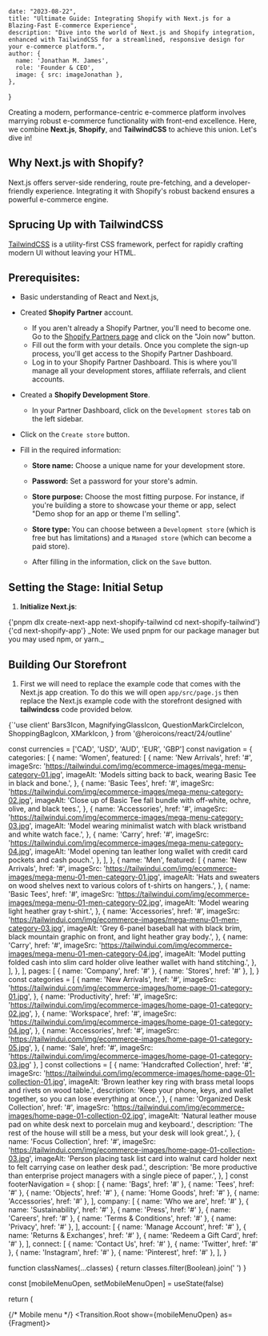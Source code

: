 
    date: "2023-08-22",
    title: "Ultimate Guide: Integrating Shopify with Next.js for a Blazing-Fast E-commerce Experience",
    description: "Dive into the world of Next.js and Shopify integration, enhanced with TailwindCSS for a streamlined, responsive design for your e-commerce platform.",
    author: {
      name: 'Jonathan M. James',
      role: 'Founder & CEO',
      image: { src: imageJonathan },
    },
}


Creating a modern, performance-centric e-commerce platform involves marrying robust e-commerce functionality with front-end excellence. Here, we combine **Next.js**, **Shopify**, and **TailwindCSS** to achieve this union. Let's dive in!

## **Why Next.js with Shopify?**

Next.js offers server-side rendering, route pre-fetching, and a developer-friendly experience. Integrating it with Shopify's robust backend ensures a powerful e-commerce engine.

## **Sprucing Up with TailwindCSS**

[TailwindCSS](https://tailwindcss.com/) is a utility-first CSS framework, perfect for rapidly crafting modern UI without leaving your HTML.

## **Prerequisites:**
- Basic understanding of React and Next.js, 
- Created **Shopify Partner** account.
    - If you aren't already a Shopify Partner, you'll need to become one. Go to the [Shopify Partners page](https://www.shopify.com/partners) and click on the "Join now" button.
    - Fill out the form with your details. Once you complete the sign-up process, you'll get access to the Shopify Partner Dashboard.
    - Log in to your Shopify Partner Dashboard. This is where you'll manage all your development stores, affiliate referrals, and client accounts.
- Created a **Shopify Development Store**.
    - In your Partner Dashboard, click on the `Development stores` tab on the left sidebar.

- Click on the `Create store` button.

- Fill in the required information:

  - **Store name:** Choose a unique name for your development store.
  
  - **Password:** Set a password for your store's admin.
  
  - **Store purpose:** Choose the most fitting purpose. For instance, if you're building a store to showcase your theme or app, select "Demo shop for an app or theme I'm selling".

  - **Store type:** You can choose between a `Development store` (which is free but has limitations) and a `Managed store` (which can become a paid store).

  - After filling in the information, click on the `Save` button.

## **Setting the Stage: Initial Setup**

1. **Initialize Next.js**:

<CodeBlockWithCopy lanuage="bash">
{'pnpm dlx create-next-app next-shopify-tailwind cd next-shopify-tailwind'}
{'cd next-shopify-app'}
</CodeBlockWithCopy>
_Note: We used pnpm for our package manager but you may used npm, or yarn._


## **Building Our Storefront**

1. First we will need to replace the example code that comes with the Next.js app creation. To do this we will open `app/src/page.js` then replace the Next.js example code with the storefront designed with **tailwindcss** code provided below.

<CodeBlockWithCopy language="jsx">
{`'use client'
  Bars3Icon,
  MagnifyingGlassIcon,
  QuestionMarkCircleIcon,
  ShoppingBagIcon,
  XMarkIcon,
} from '@heroicons/react/24/outline'

const currencies = ['CAD', 'USD', 'AUD', 'EUR', 'GBP']
const navigation = {
  categories: [
    {
      name: 'Women',
      featured: [
        {
          name: 'New Arrivals',
          href: '#',
          imageSrc: 'https://tailwindui.com/img/ecommerce-images/mega-menu-category-01.jpg',
          imageAlt: 'Models sitting back to back, wearing Basic Tee in black and bone.',
        },
        {
          name: 'Basic Tees',
          href: '#',
          imageSrc: 'https://tailwindui.com/img/ecommerce-images/mega-menu-category-02.jpg',
          imageAlt: 'Close up of Basic Tee fall bundle with off-white, ochre, olive, and black tees.',
        },
        {
          name: 'Accessories',
          href: '#',
          imageSrc: 'https://tailwindui.com/img/ecommerce-images/mega-menu-category-03.jpg',
          imageAlt: 'Model wearing minimalist watch with black wristband and white watch face.',
        },
        {
          name: 'Carry',
          href: '#',
          imageSrc: 'https://tailwindui.com/img/ecommerce-images/mega-menu-category-04.jpg',
          imageAlt: 'Model opening tan leather long wallet with credit card pockets and cash pouch.',
        },
      ],
    },
    {
      name: 'Men',
      featured: [
        {
          name: 'New Arrivals',
          href: '#',
          imageSrc: 'https://tailwindui.com/img/ecommerce-images/mega-menu-01-men-category-01.jpg',
          imageAlt: 'Hats and sweaters on wood shelves next to various colors of t-shirts on hangers.',
        },
        {
          name: 'Basic Tees',
          href: '#',
          imageSrc: 'https://tailwindui.com/img/ecommerce-images/mega-menu-01-men-category-02.jpg',
          imageAlt: 'Model wearing light heather gray t-shirt.',
        },
        {
          name: 'Accessories',
          href: '#',
          imageSrc: 'https://tailwindui.com/img/ecommerce-images/mega-menu-01-men-category-03.jpg',
          imageAlt:
            'Grey 6-panel baseball hat with black brim, black mountain graphic on front, and light heather gray body.',
        },
        {
          name: 'Carry',
          href: '#',
          imageSrc: 'https://tailwindui.com/img/ecommerce-images/mega-menu-01-men-category-04.jpg',
          imageAlt: 'Model putting folded cash into slim card holder olive leather wallet with hand stitching.',
        },
      ],
    },
  ],
  pages: [
    { name: 'Company', href: '#' },
    { name: 'Stores', href: '#' },
  ],
}
const categories = [
  {
    name: 'New Arrivals',
    href: '#',
    imageSrc: 'https://tailwindui.com/img/ecommerce-images/home-page-01-category-01.jpg',
  },
  {
    name: 'Productivity',
    href: '#',
    imageSrc: 'https://tailwindui.com/img/ecommerce-images/home-page-01-category-02.jpg',
  },
  {
    name: 'Workspace',
    href: '#',
    imageSrc: 'https://tailwindui.com/img/ecommerce-images/home-page-01-category-04.jpg',
  },
  {
    name: 'Accessories',
    href: '#',
    imageSrc: 'https://tailwindui.com/img/ecommerce-images/home-page-01-category-05.jpg',
  },
  { name: 'Sale', href: '#', imageSrc: 'https://tailwindui.com/img/ecommerce-images/home-page-01-category-03.jpg' },
]
const collections = [
  {
    name: 'Handcrafted Collection',
    href: '#',
    imageSrc: 'https://tailwindui.com/img/ecommerce-images/home-page-01-collection-01.jpg',
    imageAlt: 'Brown leather key ring with brass metal loops and rivets on wood table.',
    description: 'Keep your phone, keys, and wallet together, so you can lose everything at once.',
  },
  {
    name: 'Organized Desk Collection',
    href: '#',
    imageSrc: 'https://tailwindui.com/img/ecommerce-images/home-page-01-collection-02.jpg',
    imageAlt: 'Natural leather mouse pad on white desk next to porcelain mug and keyboard.',
    description: 'The rest of the house will still be a mess, but your desk will look great.',
  },
  {
    name: 'Focus Collection',
    href: '#',
    imageSrc: 'https://tailwindui.com/img/ecommerce-images/home-page-01-collection-03.jpg',
    imageAlt: 'Person placing task list card into walnut card holder next to felt carrying case on leather desk pad.',
    description: 'Be more productive than enterprise project managers with a single piece of paper.',
  },
]
const footerNavigation = {
  shop: [
    { name: 'Bags', href: '#' },
    { name: 'Tees', href: '#' },
    { name: 'Objects', href: '#' },
    { name: 'Home Goods', href: '#' },
    { name: 'Accessories', href: '#' },
  ],
  company: [
    { name: 'Who we are', href: '#' },
    { name: 'Sustainability', href: '#' },
    { name: 'Press', href: '#' },
    { name: 'Careers', href: '#' },
    { name: 'Terms & Conditions', href: '#' },
    { name: 'Privacy', href: '#' },
  ],
  account: [
    { name: 'Manage Account', href: '#' },
    { name: 'Returns & Exchanges', href: '#' },
    { name: 'Redeem a Gift Card', href: '#' },
  ],
  connect: [
    { name: 'Contact Us', href: '#' },
    { name: 'Twitter', href: '#' },
    { name: 'Instagram', href: '#' },
    { name: 'Pinterest', href: '#' },
  ],
}

function classNames(...classes) {
  return classes.filter(Boolean).join(' ')
}

  const [mobileMenuOpen, setMobileMenuOpen] = useState(false)

  return (
    <div className="bg-white">
      {/* Mobile menu */}
      <Transition.Root show={mobileMenuOpen} as={Fragment}>
        <Dialog as="div" className="relative z-40 lg:hidden" onClose={setMobileMenuOpen}>
          <Transition.Child
            as={Fragment}
            enter="transition-opacity ease-linear duration-300"
            enterFrom="opacity-0"
            enterTo="opacity-100"
            leave="transition-opacity ease-linear duration-300"
            leaveFrom="opacity-100"
            leaveTo="opacity-0"
          >
            <div className="fixed inset-0 bg-black bg-opacity-25" />
          </Transition.Child>

          <div className="fixed inset-0 z-40 flex">
            <Transition.Child
              as={Fragment}
              enter="transition ease-in-out duration-300 transform"
              enterFrom="-translate-x-full"
              enterTo="translate-x-0"
              leave="transition ease-in-out duration-300 transform"
              leaveFrom="translate-x-0"
              leaveTo="-translate-x-full"
            >
              <Dialog.Panel className="relative flex w-full max-w-xs flex-col overflow-y-auto bg-white pb-12 shadow-xl">
                <div className="flex px-4 pb-2 pt-5">
                  <button
                    type="button"
                    className="-m-2 inline-flex items-center justify-center rounded-md p-2 text-gray-400"
                    onClick={() => setMobileMenuOpen(false)}
                  >
                    <span className="sr-only">Close menu</span>
                    <XMarkIcon className="h-6 w-6" aria-hidden="true" />
                  </button>
                </div>

                {/* Links */}
                <Tab.Group as="div" className="mt-2">
                  <div className="border-b border-gray-200">
                    <Tab.List className="-mb-px flex space-x-8 px-4">
                      {navigation.categories.map((category) => (
                        <Tab
                          key={category.name}
                          className={({ selected }) =>
                            classNames(
                              selected ? 'border-indigo-600 text-indigo-600' : 'border-transparent text-gray-900',
                              'flex-1 whitespace-nowrap border-b-2 px-1 py-4 text-base font-medium'
                            )
                          }
                        >
                          {category.name}
                        </Tab>
                      ))}
                    </Tab.List>
                  </div>
                  <Tab.Panels as={Fragment}>
                    {navigation.categories.map((category) => (
                      <Tab.Panel key={category.name} className="space-y-12 px-4 py-6">
                        <div className="grid grid-cols-2 gap-x-4 gap-y-10">
                          {category.featured.map((item) => (
                            <div key={item.name} className="group relative">
                              <div className="aspect-h-1 aspect-w-1 overflow-hidden rounded-md bg-gray-100 group-hover:opacity-75">
                                <img src={item.imageSrc} alt={item.imageAlt} className="object-cover object-center" />
                              </div>
                              <a href={item.href} className="mt-6 block text-sm font-medium text-gray-900">
                                <span className="absolute inset-0 z-10" aria-hidden="true" />
                                {item.name}
                              </a>
                              <p aria-hidden="true" className="mt-1 text-sm text-gray-500">
                                Shop now
                              </p>
                            </div>
                          ))}
                        </div>
                      </Tab.Panel>
                    ))}
                  </Tab.Panels>
                </Tab.Group>

                <div className="space-y-6 border-t border-gray-200 px-4 py-6">
                  {navigation.pages.map((page) => (
                    <div key={page.name} className="flow-root">
                      <a href={page.href} className="-m-2 block p-2 font-medium text-gray-900">
                        {page.name}
                      </a>
                    </div>
                  ))}
                </div>

                <div className="space-y-6 border-t border-gray-200 px-4 py-6">
                  <div className="flow-root">
                    <a href="#" className="-m-2 block p-2 font-medium text-gray-900">
                      Create an account
                    </a>
                  </div>
                  <div className="flow-root">
                    <a href="#" className="-m-2 block p-2 font-medium text-gray-900">
                      Sign in
                    </a>
                  </div>
                </div>

                <div className="space-y-6 border-t border-gray-200 px-4 py-6">
                  {/* Currency selector */}
                  <form>
                    <div className="inline-block">
                      <label htmlFor="mobile-currency" className="sr-only">
                        Currency
                      </label>
                      <div className="group relative -ml-2 rounded-md border-transparent focus-within:ring-2 focus-within:ring-white">
                        <select
                          id="mobile-currency"
                          name="currency"
                          className="flex items-center rounded-md border-transparent bg-none py-0.5 pl-2 pr-5 text-sm font-medium text-gray-700 focus:border-transparent focus:outline-none focus:ring-0 group-hover:text-gray-800"
                        >
                          {currencies.map((currency) => (
                            <option key={currency}>{currency}</option>
                          ))}
                        </select>
                        <div className="pointer-events-none absolute inset-y-0 right-0 flex items-center">
                          <ChevronDownIcon className="h-5 w-5 text-gray-500" aria-hidden="true" />
                        </div>
                      </div>
                    </div>
                  </form>
                </div>
              </Dialog.Panel>
            </Transition.Child>
          </div>
        </Dialog>
      </Transition.Root>

      {/* Hero section */}
      <div className="relative bg-gray-900">
        {/* Decorative image and overlay */}
        <div aria-hidden="true" className="absolute inset-0 overflow-hidden">
          <img
            src="https://tailwindui.com/img/ecommerce-images/home-page-01-hero-full-width.jpg"
            alt=""
            className="h-full w-full object-cover object-center"
          />
        </div>
        <div aria-hidden="true" className="absolute inset-0 bg-gray-900 opacity-50" />

        {/* Navigation */}
        <header className="relative z-10">
          <nav aria-label="Top">
            {/* Top navigation */}
            <div className="bg-gray-900">
              <div className="mx-auto flex h-10 max-w-7xl items-center justify-between px-4 sm:px-6 lg:px-8">
                {/* Currency selector */}
                <form>
                  <div>
                    <label htmlFor="desktop-currency" className="sr-only">
                      Currency
                    </label>
                    <div className="group relative -ml-2 rounded-md border-transparent bg-gray-900 focus-within:ring-2 focus-within:ring-white">
                      <select
                        id="desktop-currency"
                        name="currency"
                        className="flex items-center rounded-md border-transparent bg-gray-900 bg-none py-0.5 pl-2 pr-5 text-sm font-medium text-white focus:border-transparent focus:outline-none focus:ring-0 group-hover:text-gray-100"
                      >
                        {currencies.map((currency) => (
                          <option key={currency}>{currency}</option>
                        ))}
                      </select>
                      <div className="pointer-events-none absolute inset-y-0 right-0 flex items-center">
                        <ChevronDownIcon className="h-5 w-5 text-gray-300" aria-hidden="true" />
                      </div>
                    </div>
                  </div>
                </form>

                <div className="flex items-center space-x-6">
                  <a href="#" className="text-sm font-medium text-white hover:text-gray-100">
                    Sign in
                  </a>
                  <a href="#" className="text-sm font-medium text-white hover:text-gray-100">
                    Create an account
                  </a>
                </div>
              </div>
            </div>

            {/* Secondary navigation */}
            <div className="bg-white bg-opacity-10 backdrop-blur-md backdrop-filter">
              <div className="mx-auto max-w-7xl px-4 sm:px-6 lg:px-8">
                <div>
                  <div className="flex h-16 items-center justify-between">
                    {/* Logo (lg+) */}
                    <div className="hidden lg:flex lg:flex-1 lg:items-center">
                      <a href="#">
                        <span className="sr-only">Your Company</span>
                        <img
                          className="h-8 w-auto"
                          src="https://storage.googleapis.com/lullipop-image-dump/Motstudio_logo.svg"
                          alt=""
                        />
                      </a>
                    </div>

                    <div className="hidden h-full lg:flex">
                      {/* Flyout menus */}
                      <Popover.Group className="inset-x-0 bottom-0 px-4">
                        <div className="flex h-full justify-center space-x-8">
                          {navigation.categories.map((category) => (
                            <Popover key={category.name} className="flex">
                              {({ open }) => (
                                <>
                                  <div className="relative flex">
                                    <Popover.Button className="relative z-10 flex items-center justify-center text-sm font-medium text-white transition-colors duration-200 ease-out">
                                      {category.name}
                                      <span
                                        className={classNames(
                                          open ? 'bg-white' : '',
                                          'absolute inset-x-0 -bottom-px h-0.5 transition duration-200 ease-out'
                                        )}
                                        aria-hidden="true"
                                      />
                                    </Popover.Button>
                                  </div>

                                  <Transition
                                    as={Fragment}
                                    enter="transition ease-out duration-200"
                                    enterFrom="opacity-0"
                                    enterTo="opacity-100"
                                    leave="transition ease-in duration-150"
                                    leaveFrom="opacity-100"
                                    leaveTo="opacity-0"
                                  >
                                    <Popover.Panel className="absolute inset-x-0 top-full text-sm text-gray-500">
                                      {/* Presentational element used to render the bottom shadow, if we put the shadow on the actual panel it pokes out the top, so we use this shorter element to hide the top of the shadow */}
                                      <div className="absolute inset-0 top-1/2 bg-white shadow" aria-hidden="true" />

                                      <div className="relative bg-white">
                                        <div className="mx-auto max-w-7xl px-4 sm:px-6 lg:px-8">
                                          <div className="grid grid-cols-4 gap-x-8 gap-y-10 py-16">
                                            {category.featured.map((item) => (
                                              <div key={item.name} className="group relative">
                                                <div className="aspect-h-1 aspect-w-1 overflow-hidden rounded-md bg-gray-100 group-hover:opacity-75">
                                                  <img
                                                    src={item.imageSrc}
                                                    alt={item.imageAlt}
                                                    className="object-cover object-center"
                                                  />
                                                </div>
                                                <a href={item.href} className="mt-4 block font-medium text-gray-900">
                                                  <span className="absolute inset-0 z-10" aria-hidden="true" />
                                                  {item.name}
                                                </a>
                                                <p aria-hidden="true" className="mt-1">
                                                  Shop now
                                                </p>
                                              </div>
                                            ))}
                                          </div>
                                        </div>
                                      </div>
                                    </Popover.Panel>
                                  </Transition>
                                </>
                              )}
                            </Popover>
                          ))}

                          {navigation.pages.map((page) => (
                            <a
                              key={page.name}
                              href={page.href}
                              className="flex items-center text-sm font-medium text-white"
                            >
                              {page.name}
                            </a>
                          ))}
                        </div>
                      </Popover.Group>
                    </div>

                    {/* Mobile menu and search (lg-) */}
                    <div className="flex flex-1 items-center lg:hidden">
                      <button type="button" className="-ml-2 p-2 text-white" onClick={() => setMobileMenuOpen(true)}>
                        <span className="sr-only">Open menu</span>
                        <Bars3Icon className="h-6 w-6" aria-hidden="true" />
                      </button>

                      {/* Search */}
                      <a href="#" className="ml-2 p-2 text-white">
                        <span className="sr-only">Search</span>
                        <MagnifyingGlassIcon className="h-6 w-6" aria-hidden="true" />
                      </a>
                    </div>

                    {/* Logo (lg-) */}
                    <a href="#" className="lg:hidden">
                      <span className="sr-only">Your Company</span>
                      <img src="https://storage.googleapis.com/lullipop-image-dump/Motstudio_logo.svg" alt="" className="h-8 w-auto fill-white" />
                    </a>

                    <div className="flex flex-1 items-center justify-end">
                      <a href="#" className="hidden text-sm font-medium text-white lg:block">
                        Search
                      </a>

                      <div className="flex items-center lg:ml-8">
                        {/* Help */}
                        <a href="#" className="p-2 text-white lg:hidden">
                          <span className="sr-only">Help</span>
                          <QuestionMarkCircleIcon className="h-6 w-6" aria-hidden="true" />
                        </a>
                        <a href="#" className="hidden text-sm font-medium text-white lg:block">
                          Help
                        </a>

                        {/* Cart */}
                        <div className="ml-4 flow-root lg:ml-8">
                          <a href="#" className="group -m-2 flex items-center p-2">
                            <ShoppingBagIcon className="h-6 w-6 flex-shrink-0 text-white" aria-hidden="true" />
                            <span className="ml-2 text-sm font-medium text-white">0</span>
                            <span className="sr-only">items in cart, view bag</span>
                          </a>
                        </div>
                      </div>
                    </div>
                  </div>
                </div>
              </div>
            </div>
          </nav>
        </header>

        <div className="relative mx-auto flex max-w-3xl flex-col items-center px-6 py-32 text-center sm:py-64 lg:px-0">
          <h1 className="text-4xl font-bold tracking-tight text-white lg:text-6xl">New arrivals are here</h1>
          <p className="mt-4 text-xl text-white">
            The new arrivals have, well, newly arrived. Check out the latest options from our summer small-batch release
            while they're still in stock.
          </p>
          <a
            href="#"
            className="mt-8 inline-block rounded-md border border-transparent bg-white px-8 py-3 text-base font-medium text-gray-900 hover:bg-gray-100"
          >
            Shop New Arrivals
          </a>
        </div>
      </div>

      <main>
        {/* Category section */}
        <section aria-labelledby="category-heading" className="pt-24 sm:pt-32 xl:mx-auto xl:max-w-7xl xl:px-8">
          <div className="px-4 sm:flex sm:items-center sm:justify-between sm:px-6 lg:px-8 xl:px-0">
            <h2 id="category-heading" className="text-2xl font-bold tracking-tight text-gray-900">
              Shop by Category
            </h2>
            <a href="#" className="hidden text-sm font-semibold text-indigo-600 hover:text-indigo-500 sm:block">
              Browse all categories
              <span aria-hidden="true"> &rarr;</span>
            </a>
          </div>

          <div className="mt-4 flow-root">
            <div className="-my-2">
              <div className="relative box-content h-80 overflow-x-auto py-2 xl:overflow-visible">
                <div className="absolute flex space-x-8 px-4 sm:px-6 lg:px-8 xl:relative xl:grid xl:grid-cols-5 xl:gap-x-8 xl:space-x-0 xl:px-0">
                  {categories.map((category) => (
                    <a
                      key={category.name}
                      href={category.href}
                      className="relative flex h-80 w-56 flex-col overflow-hidden rounded-lg p-6 hover:opacity-75 xl:w-auto"
                    >
                      <span aria-hidden="true" className="absolute inset-0">
                        <img src={category.imageSrc} alt="" className="h-full w-full object-cover object-center" />
                      </span>
                      <span
                        aria-hidden="true"
                        className="absolute inset-x-0 bottom-0 h-2/3 bg-gradient-to-t from-gray-800 opacity-50"
                      />
                      <span className="relative mt-auto text-center text-xl font-bold text-white">{category.name}</span>
                    </a>
                  ))}
                </div>
              </div>
            </div>
          </div>

          <div className="mt-6 px-4 sm:hidden">
            <a href="#" className="block text-sm font-semibold text-indigo-600 hover:text-indigo-500">
              Browse all categories
              <span aria-hidden="true"> &rarr;</span>
            </a>
          </div>
        </section>

        {/* Featured section */}
        <section
          aria-labelledby="social-impact-heading"
          className="mx-auto max-w-7xl px-4 pt-24 sm:px-6 sm:pt-32 lg:px-8"
        >
          <div className="relative overflow-hidden rounded-lg">
            <div className="absolute inset-0">
              <img
                src="https://tailwindui.com/img/ecommerce-images/home-page-01-feature-section-01.jpg"
                alt=""
                className="h-full w-full object-cover object-center"
              />
            </div>
            <div className="relative bg-gray-900 bg-opacity-75 px-6 py-32 sm:px-12 sm:py-40 lg:px-16">
              <div className="relative mx-auto flex max-w-3xl flex-col items-center text-center">
                <h2 id="social-impact-heading" className="text-3xl font-bold tracking-tight text-white sm:text-4xl">
                  <span className="block sm:inline">Level up</span>
                  <span className="block sm:inline">your desk</span>
                </h2>
                <p className="mt-3 text-xl text-white">
                  Make your desk beautiful and organized. Post a picture to social media and watch it get more likes
                  than life-changing announcements. Reflect on the shallow nature of existence. At least you have a
                  really nice desk setup.
                </p>
                <a
                  href="#"
                  className="mt-8 block w-full rounded-md border border-transparent bg-white px-8 py-3 text-base font-medium text-gray-900 hover:bg-gray-100 sm:w-auto"
                >
                  Shop Workspace
                </a>
              </div>
            </div>
          </div>
        </section>

        {/* Collection section */}
        <section
          aria-labelledby="collection-heading"
          className="mx-auto max-w-xl px-4 pt-24 sm:px-6 sm:pt-32 lg:max-w-7xl lg:px-8"
        >
          <h2 id="collection-heading" className="text-2xl font-bold tracking-tight text-gray-900">
            Shop by Collection
          </h2>
          <p className="mt-4 text-base text-gray-500">
            Each season, we collaborate with world-class designers to create a collection inspired by the natural world.
          </p>

          <div className="mt-10 space-y-12 lg:grid lg:grid-cols-3 lg:gap-x-8 lg:space-y-0">
            {collections.map((collection) => (
              <a key={collection.name} href={collection.href} className="group block">
                <div
                  aria-hidden="true"
                  className="aspect-h-2 aspect-w-3 overflow-hidden rounded-lg lg:aspect-h-6 lg:aspect-w-5 group-hover:opacity-75"
                >
                  <img
                    src={collection.imageSrc}
                    alt={collection.imageAlt}
                    className="h-full w-full object-cover object-center"
                  />
                </div>
                <h3 className="mt-4 text-base font-semibold text-gray-900">{collection.name}</h3>
                <p className="mt-2 text-sm text-gray-500">{collection.description}</p>
              </a>
            ))}
          </div>
        </section>

        {/* Featured section */}
        <section aria-labelledby="comfort-heading" className="mx-auto max-w-7xl px-4 py-24 sm:px-6 sm:py-32 lg:px-8">
          <div className="relative overflow-hidden rounded-lg">
            <div className="absolute inset-0">
              <img
                src="https://tailwindui.com/img/ecommerce-images/home-page-01-feature-section-02.jpg"
                alt=""
                className="h-full w-full object-cover object-center"
              />
            </div>
            <div className="relative bg-gray-900 bg-opacity-75 px-6 py-32 sm:px-12 sm:py-40 lg:px-16">
              <div className="relative mx-auto flex max-w-3xl flex-col items-center text-center">
                <h2 id="comfort-heading" className="text-3xl font-bold tracking-tight text-white sm:text-4xl">
                  Simple productivity
                </h2>
                <p className="mt-3 text-xl text-white">
                  Endless tasks, limited hours, a single piece of paper. Not really a haiku, but we're doing our best
                  here. No kanban boards, burndown charts, or tangled flowcharts with our Focus system. Just the
                  undeniable urge to fill empty circles.
                </p>
                <a
                  href="#"
                  className="mt-8 block w-full rounded-md border border-transparent bg-white px-8 py-3 text-base font-medium text-gray-900 hover:bg-gray-100 sm:w-auto"
                >
                  Shop Focus
                </a>
              </div>
            </div>
          </div>
        </section>
      </main>

      <footer aria-labelledby="footer-heading" className="bg-gray-900">
        <h2 id="footer-heading" className="sr-only">
          Footer
        </h2>
        <div className="mx-auto max-w-7xl px-4 sm:px-6 lg:px-8">
          <div className="py-20 xl:grid xl:grid-cols-3 xl:gap-8">
            <div className="grid grid-cols-2 gap-8 xl:col-span-2">
              <div className="space-y-12 md:grid md:grid-cols-2 md:gap-8 md:space-y-0">
                <div>
                  <h3 className="text-sm font-medium text-white">Shop</h3>
                  <ul role="list" className="mt-6 space-y-6">
                    {footerNavigation.shop.map((item) => (
                      <li key={item.name} className="text-sm">
                        <a href={item.href} className="text-gray-300 hover:text-white">
                          {item.name}
                        </a>
                      </li>
                    ))}
                  </ul>
                </div>
                <div>
                  <h3 className="text-sm font-medium text-white">Company</h3>
                  <ul role="list" className="mt-6 space-y-6">
                    {footerNavigation.company.map((item) => (
                      <li key={item.name} className="text-sm">
                        <a href={item.href} className="text-gray-300 hover:text-white">
                          {item.name}
                        </a>
                      </li>
                    ))}
                  </ul>
                </div>
              </div>
              <div className="space-y-12 md:grid md:grid-cols-2 md:gap-8 md:space-y-0">
                <div>
                  <h3 className="text-sm font-medium text-white">Account</h3>
                  <ul role="list" className="mt-6 space-y-6">
                    {footerNavigation.account.map((item) => (
                      <li key={item.name} className="text-sm">
                        <a href={item.href} className="text-gray-300 hover:text-white">
                          {item.name}
                        </a>
                      </li>
                    ))}
                  </ul>
                </div>
                <div>
                  <h3 className="text-sm font-medium text-white">Connect</h3>
                  <ul role="list" className="mt-6 space-y-6">
                    {footerNavigation.connect.map((item) => (
                      <li key={item.name} className="text-sm">
                        <a href={item.href} className="text-gray-300 hover:text-white">
                          {item.name}
                        </a>
                      </li>
                    ))}
                  </ul>
                </div>
              </div>
            </div>
            <div className="mt-12 md:mt-16 xl:mt-0">
              <h3 className="text-sm font-medium text-white">Sign up for our newsletter</h3>
              <p className="mt-6 text-sm text-gray-300">The latest deals and savings, sent to your inbox weekly.</p>
              <form className="mt-2 flex sm:max-w-md">
                <label htmlFor="email-address" className="sr-only">
                  Email address
                </label>
                <input
                  id="email-address"
                  type="text"
                  autoComplete="email"
                  required
                  className="w-full min-w-0 appearance-none rounded-md border border-white bg-white px-4 py-2 text-base text-gray-900 placeholder-gray-500 shadow-sm focus:border-white focus:outline-none focus:ring-2 focus:ring-white focus:ring-offset-2 focus:ring-offset-gray-900"
                />
                <div className="ml-4 flex-shrink-0">
                  <button
                    type="submit"
                    className="flex w-full items-center justify-center rounded-md border border-transparent bg-indigo-600 px-4 py-2 text-base font-medium text-white shadow-sm hover:bg-indigo-700 focus:outline-none focus:ring-2 focus:ring-indigo-500 focus:ring-offset-2 focus:ring-offset-gray-900"
                  >
                    Sign up
                  </button>
                </div>
              </form>
            </div>
          </div>

          <div className="border-t border-gray-800 py-10">
            <p className="text-sm text-gray-400">Copyright &copy; 2021 Your Company, Inc.</p>
          </div>
        </div>
      </footer>
    </div>
  )
} `}
</CodeBlockWithCopy>

Now we should have a storefront home page that looks like this.
![](./home.png)

## Setting Up the Product Page

With the release of Next.js 13, routing has been enhanced with the introduction of the app router. To make sure our e-commerce store has a dedicated product page, follow these steps:

1. Navigate to the `app` directory in your project root.
2. Create a new folder within it and name it `products`.
3. Inside the `products` folder, create a new file named `page.jsx`.

This will serve as the foundation for our product display page. In the following sections, we'll delve into the code structure and functionalities required for this page.

![](./product.png)

## Adding the Product Page Code

Now, let's dive into the code structure and functionalities required for our product page. Open the `page.jsx` file you just created and paste the following code:

<CodeBlockWithCopy>
{`

'use client'
  Bars3Icon,
  MagnifyingGlassIcon,
  QuestionMarkCircleIcon,
  ShoppingBagIcon,
  XMarkIcon,
} from '@heroicons/react/24/outline'

const currencies = ['CAD', 'USD', 'AUD', 'EUR', 'GBP']
const navigation = {
  categories: [
    {
      name: 'Women',
      featured: [
        {
          name: 'New Arrivals',
          href: '#',
          imageSrc: 'https://tailwindui.com/img/ecommerce-images/mega-menu-category-01.jpg',
          imageAlt: 'Models sitting back to back, wearing Basic Tee in black and bone.',
        },
        {
          name: 'Basic Tees',
          href: '#',
          imageSrc: 'https://tailwindui.com/img/ecommerce-images/mega-menu-category-02.jpg',
          imageAlt: 'Close up of Basic Tee fall bundle with off-white, ochre, olive, and black tees.',
        },
        {
          name: 'Accessories',
          href: '#',
          imageSrc: 'https://tailwindui.com/img/ecommerce-images/mega-menu-category-03.jpg',
          imageAlt: 'Model wearing minimalist watch with black wristband and white watch face.',
        },
        {
          name: 'Carry',
          href: '#',
          imageSrc: 'https://tailwindui.com/img/ecommerce-images/mega-menu-category-04.jpg',
          imageAlt: 'Model opening tan leather long wallet with credit card pockets and cash pouch.',
        },
      ],
    },
    {
      name: 'Men',
      featured: [
        {
          name: 'New Arrivals',
          href: '#',
          imageSrc: 'https://tailwindui.com/img/ecommerce-images/mega-menu-01-men-category-01.jpg',
          imageAlt: 'Hats and sweaters on wood shelves next to various colors of t-shirts on hangers.',
        },
        {
          name: 'Basic Tees',
          href: '#',
          imageSrc: 'https://tailwindui.com/img/ecommerce-images/mega-menu-01-men-category-02.jpg',
          imageAlt: 'Model wearing light heather gray t-shirt.',
        },
        {
          name: 'Accessories',
          href: '#',
          imageSrc: 'https://tailwindui.com/img/ecommerce-images/mega-menu-01-men-category-03.jpg',
          imageAlt:
            'Grey 6-panel baseball hat with black brim, black mountain graphic on front, and light heather gray body.',
        },
        {
          name: 'Carry',
          href: '#',
          imageSrc: 'https://tailwindui.com/img/ecommerce-images/mega-menu-01-men-category-04.jpg',
          imageAlt: 'Model putting folded cash into slim card holder olive leather wallet with hand stitching.',
        },
      ],
    },
  ],
  pages: [
    { name: 'Company', href: '#' },
    { name: 'Stores', href: '#' },
  ],
}
const categories = [
  {
    name: 'New Arrivals',
    href: '#',
    imageSrc: 'https://tailwindui.com/img/ecommerce-images/home-page-01-category-01.jpg',
  },
  {
    name: 'Productivity',
    href: '#',
    imageSrc: 'https://tailwindui.com/img/ecommerce-images/home-page-01-category-02.jpg',
  },
  {
    name: 'Workspace',
    href: '#',
    imageSrc: 'https://tailwindui.com/img/ecommerce-images/home-page-01-category-04.jpg',
  },
  {
    name: 'Accessories',
    href: '#',
    imageSrc: 'https://tailwindui.com/img/ecommerce-images/home-page-01-category-05.jpg',
  },
  { name: 'Sale', href: '#', imageSrc: 'https://tailwindui.com/img/ecommerce-images/home-page-01-category-03.jpg' },
]
const collections = [
  {
    name: 'Handcrafted Collection',
    href: '#',
    imageSrc: 'https://tailwindui.com/img/ecommerce-images/home-page-01-collection-01.jpg',
    imageAlt: 'Brown leather key ring with brass metal loops and rivets on wood table.',
    description: 'Keep your phone, keys, and wallet together, so you can lose everything at once.',
  },
  {
    name: 'Organized Desk Collection',
    href: '#',
    imageSrc: 'https://tailwindui.com/img/ecommerce-images/home-page-01-collection-02.jpg',
    imageAlt: 'Natural leather mouse pad on white desk next to porcelain mug and keyboard.',
    description: 'The rest of the house will still be a mess, but your desk will look great.',
  },
  {
    name: 'Focus Collection',
    href: '#',
    imageSrc: 'https://tailwindui.com/img/ecommerce-images/home-page-01-collection-03.jpg',
    imageAlt: 'Person placing task list card into walnut card holder next to felt carrying case on leather desk pad.',
    description: 'Be more productive than enterprise project managers with a single piece of paper.',
  },
]
const footerNavigation = {
  shop: [
    { name: 'Bags', href: '#' },
    { name: 'Tees', href: '#' },
    { name: 'Objects', href: '#' },
    { name: 'Home Goods', href: '#' },
    { name: 'Accessories', href: '#' },
  ],
  company: [
    { name: 'Who we are', href: '#' },
    { name: 'Sustainability', href: '#' },
    { name: 'Press', href: '#' },
    { name: 'Careers', href: '#' },
    { name: 'Terms & Conditions', href: '#' },
    { name: 'Privacy', href: '#' },
  ],
  account: [
    { name: 'Manage Account', href: '#' },
    { name: 'Returns & Exchanges', href: '#' },
    { name: 'Redeem a Gift Card', href: '#' },
  ],
  connect: [
    { name: 'Contact Us', href: '#' },
    { name: 'Twitter', href: '#' },
    { name: 'Instagram', href: '#' },
    { name: 'Pinterest', href: '#' },
  ],
}

function classNames(...classes) {
  return classes.filter(Boolean).join(' ')
}

  const [mobileMenuOpen, setMobileMenuOpen] = useState(false)

  return (
    <div className="bg-white">
      {/* Mobile menu */}
      <Transition.Root show={mobileMenuOpen} as={Fragment}>
        <Dialog as="div" className="relative z-40 lg:hidden" onClose={setMobileMenuOpen}>
          <Transition.Child
            as={Fragment}
            enter="transition-opacity ease-linear duration-300"
            enterFrom="opacity-0"
            enterTo="opacity-100"
            leave="transition-opacity ease-linear duration-300"
            leaveFrom="opacity-100"
            leaveTo="opacity-0"
          >
            <div className="fixed inset-0 bg-black bg-opacity-25" />
          </Transition.Child>

          <div className="fixed inset-0 z-40 flex">
            <Transition.Child
              as={Fragment}
              enter="transition ease-in-out duration-300 transform"
              enterFrom="-translate-x-full"
              enterTo="translate-x-0"
              leave="transition ease-in-out duration-300 transform"
              leaveFrom="translate-x-0"
              leaveTo="-translate-x-full"
            >
              <Dialog.Panel className="relative flex w-full max-w-xs flex-col overflow-y-auto bg-white pb-12 shadow-xl">
                <div className="flex px-4 pb-2 pt-5">
                  <button
                    type="button"
                    className="-m-2 inline-flex items-center justify-center rounded-md p-2 text-gray-400"
                    onClick={() => setMobileMenuOpen(false)}
                  >
                    <span className="sr-only">Close menu</span>
                    <XMarkIcon className="h-6 w-6" aria-hidden="true" />
                  </button>
                </div>

                {/* Links */}
                <Tab.Group as="div" className="mt-2">
                  <div className="border-b border-gray-200">
                    <Tab.List className="-mb-px flex space-x-8 px-4">
                      {navigation.categories.map((category) => (
                        <Tab
                          key={category.name}
                          className={({ selected }) =>
                            classNames(
                              selected ? 'border-indigo-600 text-indigo-600' : 'border-transparent text-gray-900',
                              'flex-1 whitespace-nowrap border-b-2 px-1 py-4 text-base font-medium'
                            )
                          }
                        >
                          {category.name}
                        </Tab>
                      ))}
                    </Tab.List>
                  </div>
                  <Tab.Panels as={Fragment}>
                    {navigation.categories.map((category) => (
                      <Tab.Panel key={category.name} className="space-y-12 px-4 py-6">
                        <div className="grid grid-cols-2 gap-x-4 gap-y-10">
                          {category.featured.map((item) => (
                            <div key={item.name} className="group relative">
                              <div className="aspect-h-1 aspect-w-1 overflow-hidden rounded-md bg-gray-100 group-hover:opacity-75">
                                <img src={item.imageSrc} alt={item.imageAlt} className="object-cover object-center" />
                              </div>
                              <a href={item.href} className="mt-6 block text-sm font-medium text-gray-900">
                                <span className="absolute inset-0 z-10" aria-hidden="true" />
                                {item.name}
                              </a>
                              <p aria-hidden="true" className="mt-1 text-sm text-gray-500">
                                Shop now
                              </p>
                            </div>
                          ))}
                        </div>
                      </Tab.Panel>
                    ))}
                  </Tab.Panels>
                </Tab.Group>

                <div className="space-y-6 border-t border-gray-200 px-4 py-6">
                  {navigation.pages.map((page) => (
                    <div key={page.name} className="flow-root">
                      <a href={page.href} className="-m-2 block p-2 font-medium text-gray-900">
                        {page.name}
                      </a>
                    </div>
                  ))}
                </div>

                <div className="space-y-6 border-t border-gray-200 px-4 py-6">
                  <div className="flow-root">
                    <a href="#" className="-m-2 block p-2 font-medium text-gray-900">
                      Create an account
                    </a>
                  </div>
                  <div className="flow-root">
                    <a href="#" className="-m-2 block p-2 font-medium text-gray-900">
                      Sign in
                    </a>
                  </div>
                </div>

                <div className="space-y-6 border-t border-gray-200 px-4 py-6">
                  {/* Currency selector */}
                  <form>
                    <div className="inline-block">
                      <label htmlFor="mobile-currency" className="sr-only">
                        Currency
                      </label>
                      <div className="group relative -ml-2 rounded-md border-transparent focus-within:ring-2 focus-within:ring-white">
                        <select
                          id="mobile-currency"
                          name="currency"
                          className="flex items-center rounded-md border-transparent bg-none py-0.5 pl-2 pr-5 text-sm font-medium text-gray-700 focus:border-transparent focus:outline-none focus:ring-0 group-hover:text-gray-800"
                        >
                          {currencies.map((currency) => (
                            <option key={currency}>{currency}</option>
                          ))}
                        </select>
                        <div className="pointer-events-none absolute inset-y-0 right-0 flex items-center">
                          <ChevronDownIcon className="h-5 w-5 text-gray-500" aria-hidden="true" />
                        </div>
                      </div>
                    </div>
                  </form>
                </div>
              </Dialog.Panel>
            </Transition.Child>
          </div>
        </Dialog>
      </Transition.Root>

      {/* Hero section */}
      <div className="relative bg-gray-900">
        {/* Decorative image and overlay */}
        <div aria-hidden="true" className="absolute inset-0 overflow-hidden">
          <img
            src="https://tailwindui.com/img/ecommerce-images/home-page-01-hero-full-width.jpg"
            alt=""
            className="h-full w-full object-cover object-center"
          />
        </div>
        <div aria-hidden="true" className="absolute inset-0 bg-gray-900 opacity-50" />

        {/* Navigation */}
        <header className="relative z-10">
          <nav aria-label="Top">
            {/* Top navigation */}
            <div className="bg-gray-900">
              <div className="mx-auto flex h-10 max-w-7xl items-center justify-between px-4 sm:px-6 lg:px-8">
                {/* Currency selector */}
                <form>
                  <div>
                    <label htmlFor="desktop-currency" className="sr-only">
                      Currency
                    </label>
                    <div className="group relative -ml-2 rounded-md border-transparent bg-gray-900 focus-within:ring-2 focus-within:ring-white">
                      <select
                        id="desktop-currency"
                        name="currency"
                        className="flex items-center rounded-md border-transparent bg-gray-900 bg-none py-0.5 pl-2 pr-5 text-sm font-medium text-white focus:border-transparent focus:outline-none focus:ring-0 group-hover:text-gray-100"
                      >
                        {currencies.map((currency) => (
                          <option key={currency}>{currency}</option>
                        ))}
                      </select>
                      <div className="pointer-events-none absolute inset-y-0 right-0 flex items-center">
                        <ChevronDownIcon className="h-5 w-5 text-gray-300" aria-hidden="true" />
                      </div>
                    </div>
                  </div>
                </form>

                <div className="flex items-center space-x-6">
                  <a href="#" className="text-sm font-medium text-white hover:text-gray-100">
                    Sign in
                  </a>
                  <a href="#" className="text-sm font-medium text-white hover:text-gray-100">
                    Create an account
                  </a>
                </div>
              </div>
            </div>

            {/* Secondary navigation */}
            <div className="bg-white bg-opacity-10 backdrop-blur-md backdrop-filter">
              <div className="mx-auto max-w-7xl px-4 sm:px-6 lg:px-8">
                <div>
                  <div className="flex h-16 items-center justify-between">
                    {/* Logo (lg+) */}
                    <div className="hidden lg:flex lg:flex-1 lg:items-center">
                      <a href="#">
                        <span className="sr-only">Your Company</span>
                        <img
                          className="h-8 w-auto"
                          src="https://storage.googleapis.com/lullipop-image-dump/Motstudio_logo.svg"
                          alt=""
                        />
                      </a>
                    </div>

                    <div className="hidden h-full lg:flex">
                      {/* Flyout menus */}
                      <Popover.Group className="inset-x-0 bottom-0 px-4">
                        <div className="flex h-full justify-center space-x-8">
                          {navigation.categories.map((category) => (
                            <Popover key={category.name} className="flex">
                              {({ open }) => (
                                <>
                                  <div className="relative flex">
                                    <Popover.Button className="relative z-10 flex items-center justify-center text-sm font-medium text-white transition-colors duration-200 ease-out">
                                      {category.name}
                                      <span
                                        className={classNames(
                                          open ? 'bg-white' : '',
                                          'absolute inset-x-0 -bottom-px h-0.5 transition duration-200 ease-out'
                                        )}
                                        aria-hidden="true"
                                      />
                                    </Popover.Button>
                                  </div>

                                  <Transition
                                    as={Fragment}
                                    enter="transition ease-out duration-200"
                                    enterFrom="opacity-0"
                                    enterTo="opacity-100"
                                    leave="transition ease-in duration-150"
                                    leaveFrom="opacity-100"
                                    leaveTo="opacity-0"
                                  >
                                    <Popover.Panel className="absolute inset-x-0 top-full text-sm text-gray-500">
                                      {/* Presentational element used to render the bottom shadow, if we put the shadow on the actual panel it pokes out the top, so we use this shorter element to hide the top of the shadow */}
                                      <div className="absolute inset-0 top-1/2 bg-white shadow" aria-hidden="true" />

                                      <div className="relative bg-white">
                                        <div className="mx-auto max-w-7xl px-4 sm:px-6 lg:px-8">
                                          <div className="grid grid-cols-4 gap-x-8 gap-y-10 py-16">
                                            {category.featured.map((item) => (
                                              <div key={item.name} className="group relative">
                                                <div className="aspect-h-1 aspect-w-1 overflow-hidden rounded-md bg-gray-100 group-hover:opacity-75">
                                                  <img
                                                    src={item.imageSrc}
                                                    alt={item.imageAlt}
                                                    className="object-cover object-center"
                                                  />
                                                </div>
                                                <a href={item.href} className="mt-4 block font-medium text-gray-900">
                                                  <span className="absolute inset-0 z-10" aria-hidden="true" />
                                                  {item.name}
                                                </a>
                                                <p aria-hidden="true" className="mt-1">
                                                  Shop now
                                                </p>
                                              </div>
                                            ))}
                                          </div>
                                        </div>
                                      </div>
                                    </Popover.Panel>
                                  </Transition>
                                </>
                              )}
                            </Popover>
                          ))}

                          {navigation.pages.map((page) => (
                            <a
                              key={page.name}
                              href={page.href}
                              className="flex items-center text-sm font-medium text-white"
                            >
                              {page.name}
                            </a>
                          ))}
                        </div>
                      </Popover.Group>
                    </div>

                    {/* Mobile menu and search (lg-) */}
                    <div className="flex flex-1 items-center lg:hidden">
                      <button type="button" className="-ml-2 p-2 text-white" onClick={() => setMobileMenuOpen(true)}>
                        <span className="sr-only">Open menu</span>
                        <Bars3Icon className="h-6 w-6" aria-hidden="true" />
                      </button>

                      {/* Search */}
                      <a href="#" className="ml-2 p-2 text-white">
                        <span className="sr-only">Search</span>
                        <MagnifyingGlassIcon className="h-6 w-6" aria-hidden="true" />
                      </a>
                    </div>

                    {/* Logo (lg-) */}
                    <a href="#" className="lg:hidden">
                      <span className="sr-only">Your Company</span>
                      <img src="https://storage.googleapis.com/lullipop-image-dump/Motstudio_logo.svg" alt="" className="h-8 w-auto fill-white" />
                    </a>

                    <div className="flex flex-1 items-center justify-end">
                      <a href="#" className="hidden text-sm font-medium text-white lg:block">
                        Search
                      </a>

                      <div className="flex items-center lg:ml-8">
                        {/* Help */}
                        <a href="#" className="p-2 text-white lg:hidden">
                          <span className="sr-only">Help</span>
                          <QuestionMarkCircleIcon className="h-6 w-6" aria-hidden="true" />
                        </a>
                        <a href="#" className="hidden text-sm font-medium text-white lg:block">
                          Help
                        </a>

                        {/* Cart */}
                        <div className="ml-4 flow-root lg:ml-8">
                          <a href="#" className="group -m-2 flex items-center p-2">
                            <ShoppingBagIcon className="h-6 w-6 flex-shrink-0 text-white" aria-hidden="true" />
                            <span className="ml-2 text-sm font-medium text-white">0</span>
                            <span className="sr-only">items in cart, view bag</span>
                          </a>
                        </div>
                      </div>
                    </div>
                  </div>
                </div>
              </div>
            </div>
          </nav>
        </header>

        <div className="relative mx-auto flex max-w-3xl flex-col items-center px-6 py-32 text-center sm:py-64 lg:px-0">
          <h1 className="text-4xl font-bold tracking-tight text-white lg:text-6xl">New arrivals are here</h1>
          <p className="mt-4 text-xl text-white">
            The new arrivals have, well, newly arrived. Check out the latest options from our summer small-batch release
            while they're still in stock.
          </p>
          <a
            href="#"
            className="mt-8 inline-block rounded-md border border-transparent bg-white px-8 py-3 text-base font-medium text-gray-900 hover:bg-gray-100"
          >
            Shop New Arrivals
          </a>
        </div>
      </div>

      <main>
        {/* Category section */}
        <section aria-labelledby="category-heading" className="pt-24 sm:pt-32 xl:mx-auto xl:max-w-7xl xl:px-8">
          <div className="px-4 sm:flex sm:items-center sm:justify-between sm:px-6 lg:px-8 xl:px-0">
            <h2 id="category-heading" className="text-2xl font-bold tracking-tight text-gray-900">
              Shop by Category
            </h2>
            <a href="#" className="hidden text-sm font-semibold text-indigo-600 hover:text-indigo-500 sm:block">
              Browse all categories
              <span aria-hidden="true"> &rarr;</span>
            </a>
          </div>

          <div className="mt-4 flow-root">
            <div className="-my-2">
              <div className="relative box-content h-80 overflow-x-auto py-2 xl:overflow-visible">
                <div className="absolute flex space-x-8 px-4 sm:px-6 lg:px-8 xl:relative xl:grid xl:grid-cols-5 xl:gap-x-8 xl:space-x-0 xl:px-0">
                  {categories.map((category) => (
                    <a
                      key={category.name}
                      href={category.href}
                      className="relative flex h-80 w-56 flex-col overflow-hidden rounded-lg p-6 hover:opacity-75 xl:w-auto"
                    >
                      <span aria-hidden="true" className="absolute inset-0">
                        <img src={category.imageSrc} alt="" className="h-full w-full object-cover object-center" />
                      </span>
                      <span
                        aria-hidden="true"
                        className="absolute inset-x-0 bottom-0 h-2/3 bg-gradient-to-t from-gray-800 opacity-50"
                      />
                      <span className="relative mt-auto text-center text-xl font-bold text-white">{category.name}</span>
                    </a>
                  ))}
                </div>
              </div>
            </div>
          </div>

          <div className="mt-6 px-4 sm:hidden">
            <a href="#" className="block text-sm font-semibold text-indigo-600 hover:text-indigo-500">
              Browse all categories
              <span aria-hidden="true"> &rarr;</span>
            </a>
          </div>
        </section>

        {/* Featured section */}
        <section
          aria-labelledby="social-impact-heading"
          className="mx-auto max-w-7xl px-4 pt-24 sm:px-6 sm:pt-32 lg:px-8"
        >
          <div className="relative overflow-hidden rounded-lg">
            <div className="absolute inset-0">
              <img
                src="https://tailwindui.com/img/ecommerce-images/home-page-01-feature-section-01.jpg"
                alt=""
                className="h-full w-full object-cover object-center"
              />
            </div>
            <div className="relative bg-gray-900 bg-opacity-75 px-6 py-32 sm:px-12 sm:py-40 lg:px-16">
              <div className="relative mx-auto flex max-w-3xl flex-col items-center text-center">
                <h2 id="social-impact-heading" className="text-3xl font-bold tracking-tight text-white sm:text-4xl">
                  <span className="block sm:inline">Level up</span>
                  <span className="block sm:inline">your desk</span>
                </h2>
                <p className="mt-3 text-xl text-white">
                  Make your desk beautiful and organized. Post a picture to social media and watch it get more likes
                  than life-changing announcements. Reflect on the shallow nature of existence. At least you have a
                  really nice desk setup.
                </p>
                <a
                  href="#"
                  className="mt-8 block w-full rounded-md border border-transparent bg-white px-8 py-3 text-base font-medium text-gray-900 hover:bg-gray-100 sm:w-auto"
                >
                  Shop Workspace
                </a>
              </div>
            </div>
          </div>
        </section>

        {/* Collection section */}
        <section
          aria-labelledby="collection-heading"
          className="mx-auto max-w-xl px-4 pt-24 sm:px-6 sm:pt-32 lg:max-w-7xl lg:px-8"
        >
          <h2 id="collection-heading" className="text-2xl font-bold tracking-tight text-gray-900">
            Shop by Collection
          </h2>
          <p className="mt-4 text-base text-gray-500">
            Each season, we collaborate with world-class designers to create a collection inspired by the natural world.
          </p>

          <div className="mt-10 space-y-12 lg:grid lg:grid-cols-3 lg:gap-x-8 lg:space-y-0">
            {collections.map((collection) => (
              <a key={collection.name} href={collection.href} className="group block">
                <div
                  aria-hidden="true"
                  className="aspect-h-2 aspect-w-3 overflow-hidden rounded-lg lg:aspect-h-6 lg:aspect-w-5 group-hover:opacity-75"
                >
                  <img
                    src={collection.imageSrc}
                    alt={collection.imageAlt}
                    className="h-full w-full object-cover object-center"
                  />
                </div>
                <h3 className="mt-4 text-base font-semibold text-gray-900">{collection.name}</h3>
                <p className="mt-2 text-sm text-gray-500">{collection.description}</p>
              </a>
            ))}
          </div>
        </section>

        {/* Featured section */}
        <section aria-labelledby="comfort-heading" className="mx-auto max-w-7xl px-4 py-24 sm:px-6 sm:py-32 lg:px-8">
          <div className="relative overflow-hidden rounded-lg">
            <div className="absolute inset-0">
              <img
                src="https://tailwindui.com/img/ecommerce-images/home-page-01-feature-section-02.jpg"
                alt=""
                className="h-full w-full object-cover object-center"
              />
            </div>
            <div className="relative bg-gray-900 bg-opacity-75 px-6 py-32 sm:px-12 sm:py-40 lg:px-16">
              <div className="relative mx-auto flex max-w-3xl flex-col items-center text-center">
                <h2 id="comfort-heading" className="text-3xl font-bold tracking-tight text-white sm:text-4xl">
                  Simple productivity
                </h2>
                <p className="mt-3 text-xl text-white">
                  Endless tasks, limited hours, a single piece of paper. Not really a haiku, but we're doing our best
                  here. No kanban boards, burndown charts, or tangled flowcharts with our Focus system. Just the
                  undeniable urge to fill empty circles.
                </p>
                <a
                  href="#"
                  className="mt-8 block w-full rounded-md border border-transparent bg-white px-8 py-3 text-base font-medium text-gray-900 hover:bg-gray-100 sm:w-auto"
                >
                  Shop Focus
                </a>
              </div>
            </div>
          </div>
        </section>
      </main>

      <footer aria-labelledby="footer-heading" className="bg-gray-900">
        <h2 id="footer-heading" className="sr-only">
          Footer
        </h2>
        <div className="mx-auto max-w-7xl px-4 sm:px-6 lg:px-8">
          <div className="py-20 xl:grid xl:grid-cols-3 xl:gap-8">
            <div className="grid grid-cols-2 gap-8 xl:col-span-2">
              <div className="space-y-12 md:grid md:grid-cols-2 md:gap-8 md:space-y-0">
                <div>
                  <h3 className="text-sm font-medium text-white">Shop</h3>
                  <ul role="list" className="mt-6 space-y-6">
                    {footerNavigation.shop.map((item) => (
                      <li key={item.name} className="text-sm">
                        <a href={item.href} className="text-gray-300 hover:text-white">
                          {item.name}
                        </a>
                      </li>
                    ))}
                  </ul>
                </div>
                <div>
                  <h3 className="text-sm font-medium text-white">Company</h3>
                  <ul role="list" className="mt-6 space-y-6">
                    {footerNavigation.company.map((item) => (
                      <li key={item.name} className="text-sm">
                        <a href={item.href} className="text-gray-300 hover:text-white">
                          {item.name}
                        </a>
                      </li>
                    ))}
                  </ul>
                </div>
              </div>
              <div className="space-y-12 md:grid md:grid-cols-2 md:gap-8 md:space-y-0">
                <div>
                  <h3 className="text-sm font-medium text-white">Account</h3>
                  <ul role="list" className="mt-6 space-y-6">
                    {footerNavigation.account.map((item) => (
                      <li key={item.name} className="text-sm">
                        <a href={item.href} className="text-gray-300 hover:text-white">
                          {item.name}
                        </a>
                      </li>
                    ))}
                  </ul>
                </div>
                <div>
                  <h3 className="text-sm font-medium text-white">Connect</h3>
                  <ul role="list" className="mt-6 space-y-6">
                    {footerNavigation.connect.map((item) => (
                      <li key={item.name} className="text-sm">
                        <a href={item.href} className="text-gray-300 hover:text-white">
                          {item.name}
                        </a>
                      </li>
                    ))}
                  </ul>
                </div>
              </div>
            </div>
            <div className="mt-12 md:mt-16 xl:mt-0">
              <h3 className="text-sm font-medium text-white">Sign up for our newsletter</h3>
              <p className="mt-6 text-sm text-gray-300">The latest deals and savings, sent to your inbox weekly.</p>
              <form className="mt-2 flex sm:max-w-md">
                <label htmlFor="email-address" className="sr-only">
                  Email address
                </label>
                <input
                  id="email-address"
                  type="text"
                  autoComplete="email"
                  required
                  className="w-full min-w-0 appearance-none rounded-md border border-white bg-white px-4 py-2 text-base text-gray-900 placeholder-gray-500 shadow-sm focus:border-white focus:outline-none focus:ring-2 focus:ring-white focus:ring-offset-2 focus:ring-offset-gray-900"
                />
                <div className="ml-4 flex-shrink-0">
                  <button
                    type="submit"
                    className="flex w-full items-center justify-center rounded-md border border-transparent bg-indigo-600 px-4 py-2 text-base font-medium text-white shadow-sm hover:bg-indigo-700 focus:outline-none focus:ring-2 focus:ring-indigo-500 focus:ring-offset-2 focus:ring-offset-gray-900"
                  >
                    Sign up
                  </button>
                </div>
              </form>
            </div>
          </div>

          <div className="border-t border-gray-800 py-10">
            <p className="text-sm text-gray-400">Copyright &copy; 2021 Your Company, Inc.</p>
          </div>
        </div>
      </footer>
    </div>
  )
}





`}
</CodeBlockWithCopy>

Now that we have set up the product page, you should be greeted with a page resembling the one below:
![](./productpage.png)


This page is not just about aesthetics; it's the cornerstone of your e-commerce site. From here, users decide to make a purchase, so it's imperative that the design, content, and user experience are top-notch.

### Enhancing the Product Page Experience

While having a product page is a good start, the real differentiation lies in the details. Let's explore a few ways to further enhance this page:

#### 1. Detailed Product Descriptions

Having a clear, concise, yet comprehensive product description can answer any queries a potential customer might have, reducing the chances of cart abandonment.

**Implementation Tip:** Use bullet points for specifications or features to make the information easily digestible.

#### 2. High-Quality Images and Videos

Having high-resolution images from multiple angles, as well as product videos, can provide users with a better understanding of the product.

**Implementation Tip:** Consider adding a zoom-in feature or an image gallery for a more immersive experience.

#### 3. Customer Reviews and Ratings

Incorporate a section for customer reviews and ratings. Not only does it build trust, but it also provides valuable feedback.

**Implementation Tip:** Allow customers to add photos or videos with their reviews to give prospective buyers a real-world perspective.

#### 4. Related Products

Display related products or "You might also like" suggestions at the bottom of the product page. This encourages users to continue browsing and potentially add more items to their cart.

**Implementation Tip:** Use machine learning algorithms or Shopify's recommendation APIs for better product suggestions.

---

With the above enhancements, your product page will not only be visually appealing but also user-friendly and optimized for conversions. Remember, the ultimate goal is to provide value to your users, making their shopping journey as seamless and enjoyable as possible.

In the next section, we'll delve deeper into integrating advanced checkout features, adding dynamic routes, and syncing to our **Shopify Database** to further elevate the user experience. Stay tuned!

---
